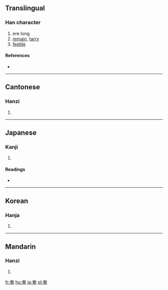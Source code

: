 ==Translingual==

===Han character===
{{Han char|rn=37|rad=大|as=05|sn=8|four=4071<sub>6</sub>|canj=大中田山 (KLWU)|ids=⿱[[大]][[电]]}}

# ere long
# [[remain]], [[tarry]]
# [[feeble]]

====References====
* {{Han ref|kx=0250.210|dkj=05881|dj=0510.080|hdz=10534.030|uh=5944|ud=22852|bh=A961|bd=43361}}

----

==Cantonese==

===Hanzi===
{{yue-hanzi|jyut=|y=yim2}}

# {{defn|Cantonese}}

----

==Japanese==

===Kanji===
{{ja-kanji|grade=|rs=大05}}

# {{defn|Japanese}}

====Readings====
* {{ja-readings|on=[[えん]] (en)|kun=[[おおう]] (oou), [[たちまち]] (tachimachi)}}

----

==Korean==

===Hanja===
{{ko-hanja|hangeul=엄|rv=eom|mr=ŏm}}

# {{defn|Korean}}

----

==Mandarin==

===Hanzi===
{{cmn-hanzi|pin=[[yān]] ([[yan1]]), [[yǎn]] ([[yan3]])|wg=yen<sup>1</sup>, yen<sup>3</sup>}}

# {{defn|Mandarin}}

[[fr:奄]]
[[hu:奄]]
[[ja:奄]]
[[pl:奄]]
